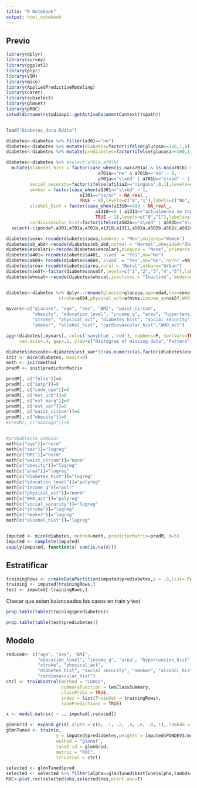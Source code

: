 ```yaml
---
title: "R Notebook"
output: html_notebook
---
```


## Previo

```r
library(dplyr)
library(survey)
library(ggplot2)
library(plyr)
library(VIM)
library(mice)
library(AppliedPredictiveModeling)
library(caret)
library(subselect)
library(glmnet)
library(pROC)
setwd(dirname(rstudioapi::getActiveDocumentContext()$path))


load("Diabetes_data.Rdata")

diabetes<-diabetes %>% filter(a301=="no")
diabetes<-diabetes %>% mutate(diabetes=factor(ifelse(glucosa>=126,1,0),levels=c("1","0"),labels=c("Yes","No")))
diabetes<-diabetes %>% mutate(prediabetes=factor(ifelse(glucosa>=100,1,0),levels=c("1","0"),labels=c("Yes","No")))

diabetes<-diabetes %>% #select(a701a,a701b)
  mutate(diabetes_hist = factor(case_when(is.na(a701a) & is.na(a701b) & a701a==2 & a701b==2 ~ NA_real_,
                                   a701a=="no" & a701b=="no" ~ 0,
                                   a701a=="s\xed" | a701b=="s\xed" ~ 1),levels=c("0","1"),labels=c("No","Yes")),
         social_security=factor(ifelse(afilia2=="ninguna",0,1),levels=c("0","1"),labels=c("No","Yes")),
         smoker = factor(case_when(a1301=="s\xed" ~ 1,
                            a1301=="ns/nr" ~ NA_real_,
                            TRUE ~ 0),levels=c("0","1"),labels=c("No","Yes")),
         alcohol_hist = factor(case_when(a1310==999 ~ NA_real_,
                                  a1310==0 | a1311=="actualmente no toma" ~ 0,
                                  TRUE ~ 1),levels=c("0","1"),labels=c("No","Yes")),
         cardiovascular_hist=factor(ifelse(a502a=="s\xed" | a502b=="s\xed" | a502c=="s\xed" | a502d=="s\xed",1,0),levels=c("0","1"),labels=c("No","Yes"))) %>%
  select(-c(pondef,a301,a701a,a701b,a1310,a1311,a502a,a502b,a502c,a502d,a1301,afilia2))

diabetes$sexo<-recode(diabetes$sexo,hombres = "Men",mujeres="Women")
diabetes$ob_abd<-recode(diabetes$ob_abd,normal = "Normal",obesidad="Obesity")
diabetes$escolari<-recode(diabetes$escolari,ninguna = "None",`primaria o secundaria`="Elementary",`mas de secundaria`="Middle or more")
diabetes$a401<-recode(diabetes$a401,`s\xed` = "Yes",no="No")
diabetes$a604<-recode(diabetes$a604,`s\xed` = "Yes",no="No",`ns/nr`=NA_character_)
diabetes$area<-recode(diabetes$area,rural = "Rural",urbano="Urban")
diabetes$nse5f<-factor(diabetes$nse5f,levels=c("1","2","3","4","5"),labels=c("First","Second","Third","Fourth","Fifth"))
diabetes$whocat<-recode(diabetes$whocat,inactivos = "Inactive",`moderadamente activos`="Moderately active",activos="Active")


diabetes<-diabetes %>% dplyr::rename(glucose=glucosa,age=edad,sex=sexo,BMI=imc,waist_circum=ccintura,obesity=ob_abd,education_level=escolari,hypertension_hist=a401,
                    stroke=a604,physical_act=afmvms,income_q=nse5f,WHO_act=whocat)

myvars<-c("glucose", "age", "sex", "BMI", "waist_circum", 
          "obesity", "education_level", "income_q", "area", "hypertension_hist", 
          "stroke", "physical_act", "diabetes_hist", "social_security", 
          "smoker", "alcohol_hist", "cardiovascular_hist","WHO_act")

aggr(diabetes[,myvars], col=c('navyblue','red'), numbers=F, sortVars=TRUE, labels=names(data),cex.lab=.9, 
     cex.axis=.4, gap=.1, ylab=c("Histogram of missing data","Pattern"),bars=T,cex.numbers=.7)

diabetes$descode<-diabetes$est_var*10+as.numeric(as.factor(diabetes$code_upm))
init <- mice(diabetes, maxit=0) 
meth <- init$method
predM <- init$predictorMatrix

predM[, c("folio")]=0
predM[, c("intp")]=0
predM[, c("code_upm")]=0
predM[, c("est_urb")]=0
predM[, c("est_marg")]=0
predM[, c("est_var")]=0
predM[, c("waist_circum")]=0
predM[, c("obesity")]=0
#predM[, c("nodiagn")]=0


#probablente cambiar
meth[c("age")]="norm" 
meth[c("sex")]="logreg" 
meth[c("BMI")]="norm"
meth[c("waist_circum")]="norm"
meth[c("obesity")]="logreg"
meth[c("area")]="logreg"
meth[c("diabetes_hist")]="logreg"
meth[c("education_level")]="polyreg"
meth[c("income_q")]="polr"
meth[c("physical_act")]="norm"
meth[c("WHO_act")]="polyreg"
meth[c("social_security")]="logreg"
meth[c("stroke")]="logreg"
meth[c("smoker")]="logreg"
meth[c("alcohol_hist")]="logreg"


imputed <- mice(diabetes, method=meth, predictorMatrix=predM, m=5)
imputed <- complete(imputed)
sapply(imputed, function(x) sum(is.na(x)))
```

## Estratificar

```r
trainingRows <- createDataPartition(imputed$prediabetes,p = .8,list= FALSE)
training <- imputed[trainingRows,]
test <- imputed[-trainingRows,]
```


Checar que esten balanceados los casos en train y test
```r
prop.table(table(training$prediabetes))
```

```r
prop.table(table(test$prediabetes))
```

## Modelo

```r
reduced<- c("age", "sex", "BMI", 
            "education_level", "income_q", "area", "hypertension_hist", 
            "stroke", "physical_act",
            "diabetes_hist", "social_security", "smoker", "alcohol_hist", 
            "cardiovascular_hist")
ctrl <- trainControl(method = "LGOCV",
                     summaryFunction = twoClassSummary,
                     classProbs = TRUE,
                     index = list(TrainSet = trainingRows),
                     savePredictions = TRUE)

x <- model.matrix( ~ ., imputed[,reduced])
```

```r
glmnGrid <- expand.grid(.alpha = c(0, .1, .2, .4, .6, .8, 1),.lambda = seq(.01, 1, length = 80))
glmnTuned <- train(x,
                   y = imputed$prediabetes,weights = imputed$PONDEV3/mean(imputed$PONDEV3),
                   method = "glmnet",
                   tuneGrid = glmnGrid,
                   metric = "ROC",
                   trControl = ctrl)

selected <- glmnTuned$pred
selected <- selected %>% filter(alpha==glmnTuned$bestTune$alpha,lambda==glmnTuned$bestTune$lambda)
ROC<-plot.roc(selected$obs,selected$Yes,print.auc=T)
```





